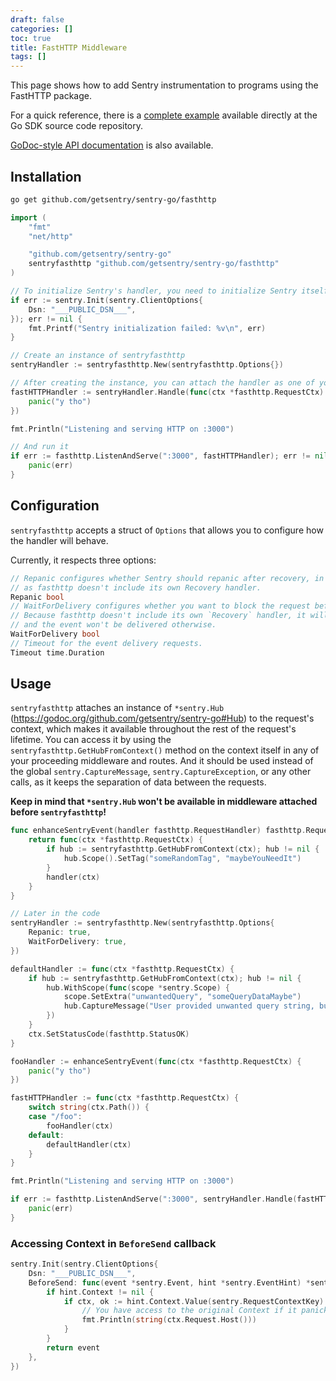 ```yaml
---
draft: false
categories: []
toc: true
title: FastHTTP Middleware
tags: []
---
```


This page shows how to add Sentry instrumentation to programs using the FastHTTP
package.

For a quick reference, there is a [complete
example](https://github.com/getsentry/sentry-go/tree/master/example/fasthttp)
available directly at the Go SDK source code repository.

[GoDoc-style API
documentation](https://godoc.org/github.com/getsentry/sentry-go/fasthttp) is also
available.

## Installation

```sh
go get github.com/getsentry/sentry-go/fasthttp
```

<Break />

```go
import (
	"fmt"
	"net/http"

	"github.com/getsentry/sentry-go"
	sentryfasthttp "github.com/getsentry/sentry-go/fasthttp"
)

// To initialize Sentry's handler, you need to initialize Sentry itself beforehand
if err := sentry.Init(sentry.ClientOptions{
	Dsn: "___PUBLIC_DSN___",
}); err != nil {
	fmt.Printf("Sentry initialization failed: %v\n", err)
}

// Create an instance of sentryfasthttp
sentryHandler := sentryfasthttp.New(sentryfasthttp.Options{})

// After creating the instance, you can attach the handler as one of your middleware
fastHTTPHandler := sentryHandler.Handle(func(ctx *fasthttp.RequestCtx) {
	panic("y tho")
})

fmt.Println("Listening and serving HTTP on :3000")

// And run it
if err := fasthttp.ListenAndServe(":3000", fastHTTPHandler); err != nil {
	panic(err)
}
```

## Configuration

`sentryfasthttp` accepts a struct of `Options` that allows you to configure how the handler will behave.

Currently, it respects three options:

```go
// Repanic configures whether Sentry should repanic after recovery, in most cases, it defaults to false,
// as fasthttp doesn't include its own Recovery handler.
Repanic bool
// WaitForDelivery configures whether you want to block the request before moving forward with the response.
// Because fasthttp doesn't include its own `Recovery` handler, it will restart the application,
// and the event won't be delivered otherwise.
WaitForDelivery bool
// Timeout for the event delivery requests.
Timeout time.Duration
```

## Usage

`sentryfasthttp` attaches an instance of `*sentry.Hub` (https://godoc.org/github.com/getsentry/sentry-go#Hub) to the request's context, which makes it available throughout the rest of the request's lifetime.
You can access it by using the `sentryfasthttp.GetHubFromContext()` method on the context itself in any of your proceeding middleware and routes.
And it should be used instead of the global `sentry.CaptureMessage`, `sentry.CaptureException`, or any other calls, as it keeps the separation of data between the requests.

**Keep in mind that `*sentry.Hub` won't be available in middleware attached before `sentryfasthttp`!**

```go
func enhanceSentryEvent(handler fasthttp.RequestHandler) fasthttp.RequestHandler {
	return func(ctx *fasthttp.RequestCtx) {
		if hub := sentryfasthttp.GetHubFromContext(ctx); hub != nil {
			hub.Scope().SetTag("someRandomTag", "maybeYouNeedIt")
		}
		handler(ctx)
	}
}

// Later in the code
sentryHandler := sentryfasthttp.New(sentryfasthttp.Options{
	Repanic: true,
	WaitForDelivery: true,
})

defaultHandler := func(ctx *fasthttp.RequestCtx) {
	if hub := sentryfasthttp.GetHubFromContext(ctx); hub != nil {
		hub.WithScope(func(scope *sentry.Scope) {
			scope.SetExtra("unwantedQuery", "someQueryDataMaybe")
			hub.CaptureMessage("User provided unwanted query string, but we recovered just fine")
		})
	}
	ctx.SetStatusCode(fasthttp.StatusOK)
}

fooHandler := enhanceSentryEvent(func(ctx *fasthttp.RequestCtx) {
	panic("y tho")
})

fastHTTPHandler := func(ctx *fasthttp.RequestCtx) {
	switch string(ctx.Path()) {
	case "/foo":
		fooHandler(ctx)
	default:
		defaultHandler(ctx)
	}
}

fmt.Println("Listening and serving HTTP on :3000")

if err := fasthttp.ListenAndServe(":3000", sentryHandler.Handle(fastHTTPHandler)); err != nil {
	panic(err)
}
```

### Accessing Context in `BeforeSend` callback

```go
sentry.Init(sentry.ClientOptions{
	Dsn: "___PUBLIC_DSN___",
	BeforeSend: func(event *sentry.Event, hint *sentry.EventHint) *sentry.Event {
		if hint.Context != nil {
			if ctx, ok := hint.Context.Value(sentry.RequestContextKey).(*fasthttp.RequestCtx); ok {
				// You have access to the original Context if it panicked
				fmt.Println(string(ctx.Request.Host()))
			}
		}
		return event
	},
})
```
